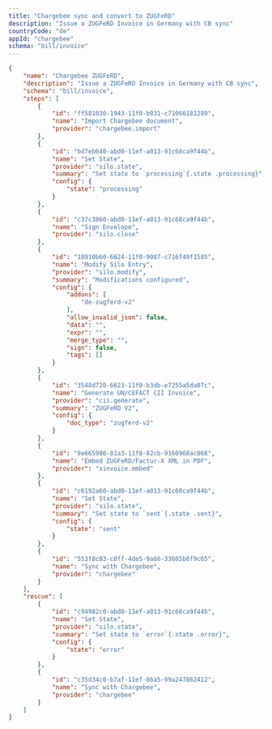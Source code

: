 ```yaml
---
title: "Chargebee sync and convert to ZUGFeRD"
description: "Issue a ZUGFeRD Invoice in Germany with CB sync"
countryCode: "de"
appId: "chargebee"
schema: "bill/invoice"
---
```


```json Example Chargebee ZUGFeRD workflow expandable
{
    "name": "Chargebee ZUGFeRD",
    "description": "Issue a ZUGFeRD Invoice in Germany with CB sync",
    "schema": "bill/invoice",
    "steps": [
        {
            "id": "ff581030-1943-11f0-b031-c71066181289",
            "name": "Import Chargebee document",
            "provider": "chargebee.import"
        },
        {
            "id": "bd7eb640-abd0-11ef-a013-91c68ca9f44b",
            "name": "Set State",
            "provider": "silo.state",
            "summary": "Set state to `processing`{.state .processing}",
            "config": {
                "state": "processing"
            }
        },
        {
            "id": "c37c3860-abd0-11ef-a013-91c68ca9f44b",
            "name": "Sign Envelope",
            "provider": "silo.close"
        },
        {
            "id": "18910b60-6624-11f0-9087-c716f49f1585",
            "name": "Modify Silo Entry",
            "provider": "silo.modify",
            "summary": "Modifications configured",
            "config": {
                "addons": [
                    "de-zugferd-v2"
                ],
                "allow_invalid_json": false,
                "data": "",
                "expr": "",
                "merge_type": "",
                "sign": false,
                "tags": []
            }
        },
        {
            "id": "3548d720-6623-11f0-b3db-e7255a5da07c",
            "name": "Generate UN/CEFACT CII Invoice",
            "provider": "cii.generate",
            "summary": "ZUGFeRD V2",
            "config": {
                "doc_type": "zugferd-v2"
            }
        },
        {
            "id": "8e665990-81a3-11f0-82cb-9160968ac068",
            "name": "Embed ZUGFeRD/Factur-X XML in PDF",
            "provider": "xinvoice.embed"
        },
        {
            "id": "c6192a60-abd0-11ef-a013-91c68ca9f44b",
            "name": "Set State",
            "provider": "silo.state",
            "summary": "Set state to `sent`{.state .sent}",
            "config": {
                "state": "sent"
            }
        },
        {
            "id": "553f8c03-c0ff-4de5-9a66-33685b8f9c65",
            "name": "Sync with Chargebee",
            "provider": "chargebee"
        }
    ],
    "rescue": [
        {
            "id": "c94982c0-abd0-11ef-a013-91c68ca9f44b",
            "name": "Set State",
            "provider": "silo.state",
            "summary": "Set state to `error`{.state .error}",
            "config": {
                "state": "error"
            }
        },
        {
            "id": "c35d34c0-b7af-11ef-86a5-99a247862412",
            "name": "Sync with Chargebee",
            "provider": "chargebee"
        }
    ]
}

```